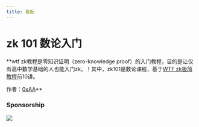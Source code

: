 ```yaml
---
title: 看板
---
```


# zk 101 数论入门

**wtf zk教程是零知识证明（zero-knowledge proof）的入门教程，目的是让仅有高中数学基础的人也能入门zk。！其中，zk101是数论课程，基于[WTF zk极简教程](https://github.com/WTFAcademy/WTF-zk)前10讲。

作者：[0xAA](https://github.com/AmazingAng)**

### Sponsorship

![](./img/zksync.png)

